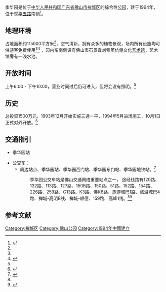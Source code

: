 {{redirect2|季华园|其附近的地铁站|季华园站}}
{{Infobox park
  | name = 季华园
  | etymology = 季华园
  | image = Jihua Park-2020.jpg
  | image size = 300px
  | photo_caption = 季华园俯视图
  | alt = 中央为一片长方形的绿地，里面有许多树，右边是艺术馆。
  | type = 公共公园
  | location = [[佛山市|佛山市]]禅城区<ref name="#1">{{Cite web|title=2020季华园-旅游攻略-门票-地址-问答-游记点评，佛山旅游旅游景点推荐-去哪儿攻略|url=http://travel.qunar.com/p-oi10012849-jihuayuan|accessdate=2020-07-12|work=travel.qunar.com|archive-date=2020-07-12|archive-url=https://web.archive.org/web/20200712121710/http://travel.qunar.com/p-oi10012849-jihuayuan|dead-url=no}}</ref>
  | mapframe-width = 300
  | mapframe-height = 200
  | mapframe-zoom = 12
  | mapframe-caption = 季华园在佛山内的位置
  | coordinates   = {{coord|23.0106007|N|113.1110260|E|region:GB|format=dms|display=inline,title}}
  | area          = {{convert|350|acre|ha}}
  | created = {{Start_date|1994}}<ref name="#2">{{Cite web |title=论文在线阅读—中国知网 |url=https://kreader.cnki.net/Kreader/CatalogViewPage.aspx?dbCode=CJFQ&filename=HQYT199412019&tablename=CJFD9495&compose=&first=1&uid=WEEvREcwSlJHSldTTEYzU3FBN2wrMXlVRVY3Y1pmdXFqSEZsMHRiRDUzQT0=$9A4hF_YAuvQ5obgVAqNKPCYcEjKensW4IQMovwHtwkF4VYPoHbKxJw!! |accessdate=2020-07-12 |work=kreader.cnki.net |archive-date=2020-07-13 |archive-url=https://web.archive.org/web/20200713203810/https://kreader.cnki.net/Kreader/CatalogViewPage.aspx?dbCode=CJFQ&filename=HQYT199412019&tablename=CJFD9495&compose=&first=1&uid=WEEvREcwSlJHSldTTEYzU3FBN2wrMXlVRVY3Y1pmdXFqSEZsMHRiRDUzQT0=$9A4hF_YAuvQ5obgVAqNKPCYcEjKensW4IQMovwHtwkF4VYPoHbKxJw!! |dead-url=no }}</ref><ref>{{Cite web |title=季华园的介绍 |url=https://www.tripadvisor.cn/Attraction_Review-g494927-d1797545-Reviews-Jihua_Park-Foshan_Guangdong.html#REVIEWS |accessdate=2020-07-12 |language=zh-cn |archive-date=2020-07-15 |archive-url=https://web.archive.org/web/20200715035203/https://www.tripadvisor.cn/Attraction_Review-g494927-d1797545-Reviews-Jihua_Park-Foshan_Guangdong.html#REVIEWS |dead-url=no }}</ref>
  | operator = 
  | visitation_num =
  | status = 全年开放<ref>{{Cite web|title=季华园的介绍|url=https://www.tripadvisor.cn/Attraction_Review-g494927-d1797545-Reviews-Jihua_Park-Foshan_Guangdong.html#REVIEWS|accessdate=2020-07-12|language=zh-cn|archive-date=2020-07-15|archive-url=https://web.archive.org/web/20200715035203/https://www.tripadvisor.cn/Attraction_Review-g494927-d1797545-Reviews-Jihua_Park-Foshan_Guangdong.html#REVIEWS|dead-url=no}}</ref>
  | budget = 1500万人民币<ref name="#2"/>
| website = {{URL|http://jing189559.cn.zhsho.com/}}
}}
季华园是位于[[中华人民共和国|中华人民共和国]][[广东省|广东省]][[佛山市|佛山市]][[禅城区|禅城区]]的综合性[[公园|公园]]，建于1994年，位于[[季华五路|季华五路]]南侧<ref name=":0">{{Cite web |title=论文在线阅读—中国知网 |url=https://kreader.cnki.net/Kreader/CatalogViewPage.aspx?dbCode=CJFQ&filename=HQYT199412019&tablename=CJFD9495&compose=&first=1&uid=WEEvREcwSlJHSldTTEYzU3FBN2wrMXlVRVY3Y1pmdXFqSEZsMHRiRDUzQT0=$9A4hF_YAuvQ5obgVAqNKPCYcEjKensW4IQMovwHtwkF4VYPoHbKxJw!! |accessdate=2020-07-12 |work=kreader.cnki.net |archive-date=2020-07-13 |archive-url=https://web.archive.org/web/20200713203810/https://kreader.cnki.net/Kreader/CatalogViewPage.aspx?dbCode=CJFQ&filename=HQYT199412019&tablename=CJFD9495&compose=&first=1&uid=WEEvREcwSlJHSldTTEYzU3FBN2wrMXlVRVY3Y1pmdXFqSEZsMHRiRDUzQT0=$9A4hF_YAuvQ5obgVAqNKPCYcEjKensW4IQMovwHtwkF4VYPoHbKxJw!! |dead-url=no }}</ref>。

== 地理环境 ==
占地面积约115000平方米<ref name=":0" />，空气清新，拥有众多的植物景观，场内所有设施均可供游客免费使用<ref name="#1"/><ref name=":1">{{Cite web |title=季华园的介绍 |url=https://www.tripadvisor.cn/Attraction_Review-g494927-d1797545-Reviews-Jihua_Park-Foshan_Guangdong.html#REVIEWS |accessdate=2020-07-12 |language=zh-cn |archive-date=2020-07-15 |archive-url=https://web.archive.org/web/20200715035203/https://www.tripadvisor.cn/Attraction_Review-g494927-d1797545-Reviews-Jihua_Park-Foshan_Guangdong.html#REVIEWS |dead-url=no }}</ref> ，园内东南侧设有佛山市石景宜刘紫英伉俪文化[[美術館|艺术馆]]，艺术馆旁有一浅水池。

== 开放时间 ==
上午6:00 - 下午10:00，营业时间过后仍可进入，但将会没有照明。<ref name=":1" />

== 历史 ==
总投资1500万元，1993年12月开始实施三通一平，1994年5月进场施工，10月1日正式对外开放。<ref name=":02">{{Cite web|title=论文在线阅读—中国知网|url=https://kreader.cnki.net/Kreader/CatalogViewPage.aspx?dbCode=CJFQ&filename=HQYT199412019&tablename=CJFD9495&compose=&first=1&uid=WEEvREcwSlJHSldTTEYzU3FBN2wrMXlVRVY3Y1pmdXFqSEZsMHRiRDUzQT0=$9A4hF_YAuvQ5obgVAqNKPCYcEjKensW4IQMovwHtwkF4VYPoHbKxJw!!|accessdate=2020-07-12|work=kreader.cnki.net|archive-date=2020-07-13|archive-url=https://web.archive.org/web/20200713203810/https://kreader.cnki.net/Kreader/CatalogViewPage.aspx?dbCode=CJFQ&filename=HQYT199412019&tablename=CJFD9495&compose=&first=1&uid=WEEvREcwSlJHSldTTEYzU3FBN2wrMXlVRVY3Y1pmdXFqSEZsMHRiRDUzQT0=$9A4hF_YAuvQ5obgVAqNKPCYcEjKensW4IQMovwHtwkF4VYPoHbKxJw!!|dead-url=no}}</ref>

== 交通指引 ==

* {{廣州地鐵路綫鏈接|GF|SL}}季华园站
* 公交车：
**周边站点、季华园站、季华园西门站、季华园东门站、季华园地铁站。<ref name=":2">{{Cite web|title=佛山 季华园站_季华园公交站-佛山公交查询网|url=https://bus.mapbar.com/foshan/poi/5jZ5DE5Rj|accessdate=2020-07-15|work=bus.mapbar.com|archive-date=2020-07-15|archive-url=https://web.archive.org/web/20200715203658/https://bus.mapbar.com/foshan/poi/5jZ5DE5Rj|dead-url=no}}</ref>
::季华园公交车站是佛山交通网络重要站点之一， 途经线路有120路、132路、113路、127路、150B路、150路、51路、152路、154路、226路、259路、G13路、K3路、佛K6路、旅游城巴1路、旅游城巴4路、禅城-高明B线、禅城-顺德、159路、高峰1线。<ref name=":2" /><ref>{{Cite web|title=季华园公交车站_佛山季华园公交站点_经过季华园的公交 - 佛山公交查询|url=https://m.8684.cn/foshan_z_e49f6f51|accessdate=2020-07-15|work=m.8684.cn}}</ref>

== 参考文献 ==
<references />

[[Category:禅城区|Category:禅城区]]
[[Category:佛山公园|Category:佛山公园]]
[[Category:1994年中國建立|Category:1994年中國建立]]